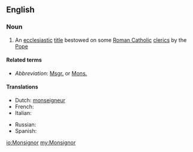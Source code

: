 {{also|monsignor}}
==English==

===Noun===
{{wikipedia}}
{{en-noun|Monsignori}}

# An [[ecclesiastic]] [[title]] bestowed on some [[Roman Catholic]] [[cleric]]s by the [[Pope]]

====Related terms====
* ''Abbreviation'': [[Msgr.]] or [[Mons.]]

====Translations====
{{trans-top|ecclesiastic title bestowed on some Roman Catholic clerics by the Pope}}
* Dutch: [[monseigneur]] {{m}}
* French: {{t+|fr|Monseigneur}}
* Italian: {{t|it|monsignore|m}}
{{trans-mid}}
* Russian: {{t|ru|монсеньор|m|tr=monsenjór|sc=Cyrl}}
* Spanish: {{t+|es|monseñor|m}}
{{trans-bottom}}

[[io:Monsignor]]
[[my:Monsignor]]